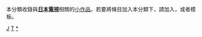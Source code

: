 {{Catnav|頁面分類|社会|文化|各國文化|各國電視|日本電視}}
{{Catnav|頁面分類|社会|媒体|各國媒體|日本媒體|日本電視}}
{{Catnav|頁面分類|休閒|娱乐|电视|各國電視|日本電視}}
{{hiddencat}}
{{WPSS-cat}}
本分類收錄與'''[[:Category:日本電視|日本電視]]'''相關的[[Wikipedia:小作品|小作品]]。若要將條目加入本分類下，請加入'''{{tl|Jp-tv-stub}}'''，或者'''{{tl|日本電視小作品}}'''模板。

[[Category:電視小作品|J]]
[[Category:日本小作品|T]]
[[Category:日本電視|*]]